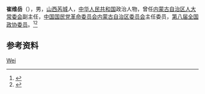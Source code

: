 '''崔维岳'''（{{bd|1916年||2010年}}），男，[[山西|山西]][[芮城|芮城]]人，[[中华人民共和国|中华人民共和国]]政治人物，曾任[[内蒙古自治区人大常委会|内蒙古自治区人大常委会]]副主任，[[中国国民党革命委员会内蒙古自治区委员会|中国国民党革命委员会内蒙古自治区委员会]]主任委员，[[第八届全国政协委员|第八届全国政协委员]]。<ref>{{Cite book|title=历届全国政协委员人名辞典|author=|publisher=中国国际广播出版社|year=1996|isbn=9787507813746|location=北京|pages=286}}</ref><ref>{{Cite book|title=中华人民共和国职官志|author=何虎生, 李耀东, 向常福主编|publisher=中国社会出版社|year=2003|isbn=9787800883934|location=北京|pages=}}</ref>

== 参考资料 ==
{{reflist}}

{{中国人物小作品}}

{{Authority control}}
{{DEFAULTSORT:Cui崔}}
[[Category:崔姓|Wei]]
